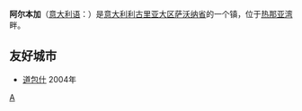 {{unreferenced|time=2011-07-21T02:04:58+00:00}}
{{Infobox Settlement
| name = 阿尔本加<br/>Albenga
| image_skyline = Albenga-IMG 0345.JPG
| imagesize = 250px
| image_caption = 
| image_flag = Coat of arms of Albenga.svg
| image_shield = 
| pushpin_map = Italy
| pushpin_label_position = bottom
| subdivision_type = 国家
| subdivision_name = {{ITA}}
| subdivision_type1 = [[意大利行政区划|大区]]
| subdivision_name1 = [[利古里亚大区|利古里亚大区]]
| subdivision_type2 = [[意大利行政区划|省]]
| subdivision_name2 =  [[萨沃纳省|萨沃纳省]]
| elevation_m = 5
| elevation_ft = 
| area_total_km2 = 36.51
| population_as_of = 2005年
| population_total = 23588
| population_density_km2 = auto
| timezone = [[CET|CET]]
| utc_offset = +1
| timezone_DST = [[CEST|CEST]]
| utc_offset_DST = +2
| latd = 44
| latm = 03
| lats = 
| latNS = N
| longd = 8
| longm = 13
| longs = 
| longEW = E
| website = [http://www.comune.albenga.sv.it 官方网站] 
}}
'''阿尔本加'''（[[意大利语|意大利语]]：'''{{lang|it|Albenga}}'''）是[[意大利|意大利]][[利古里亚大区|利古里亚大区]][[萨沃纳省|萨沃纳省]]的一个镇，位于[[热那亚湾|热那亚湾]]畔。

==友好城市==
* {{HUN}}[[道包什|道包什]] 2004年

{{Province of Savona}}

{{薩沃納省市鎮}}

[[Category:萨沃纳省市镇|A]]


{{Italy-stub}}